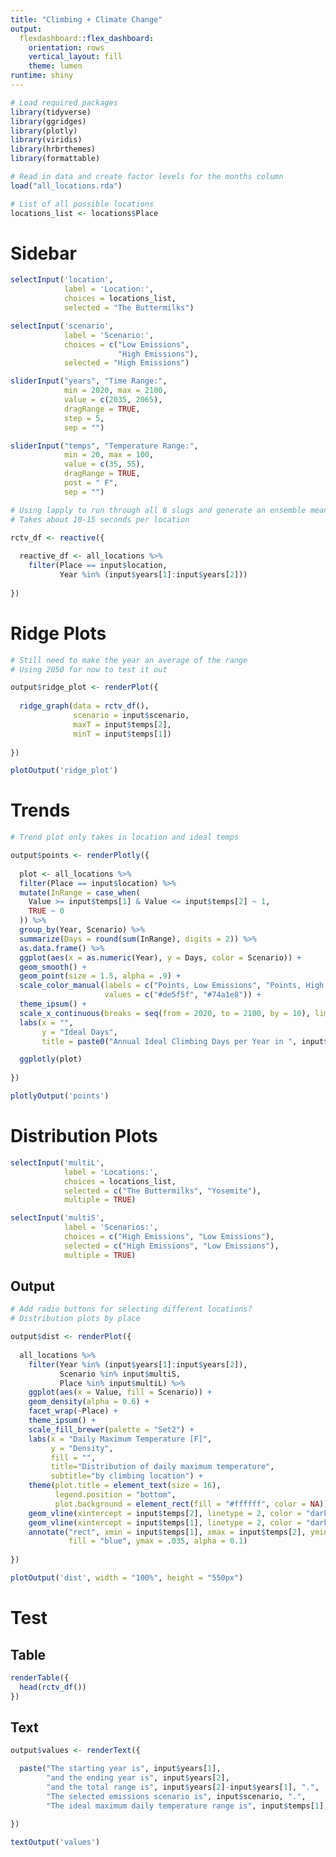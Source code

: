 ```yaml
---
title: "Climbing + Climate Change"
output: 
  flexdashboard::flex_dashboard:
    orientation: rows
    vertical_layout: fill
    theme: lumen
runtime: shiny
---
```


```r

# Load required packages
library(tidyverse)
library(ggridges)
library(plotly)
library(viridis)
library(hrbrthemes)
library(formattable)

# Read in data and create factor levels for the months column
load("all_locations.rda")

# List of all possible locations
locations_list <- locations$Place

```

# Sidebar {.sidebar}

```r

selectInput('location',
            label = 'Location:',
            choices = locations_list,
            selected = "The Buttermilks")

selectInput('scenario',
            label = 'Scenario:',
            choices = c("Low Emissions",
                        "High Emissions"),
            selected = "High Emissions")

sliderInput("years", "Time Range:",
            min = 2020, max = 2100,
            value = c(2035, 2065),
            dragRange = TRUE,
            step = 5,
            sep = "")

sliderInput("temps", "Temperature Range:",
            min = 20, max = 100,
            value = c(35, 55),
            dragRange = TRUE,
            post = " F",
            sep = "")

```

```r

# Using lapply to run through all 8 slugs and generate an ensemble mean for all priority models
# Takes about 10-15 seconds per location

rctv_df <- reactive({
  
  reactive_df <- all_locations %>%
    filter(Place == input$location,
           Year %in% (input$years[1]:input$years[2]))
  
})

```



# Ridge Plots

```r

# Still need to make the year an average of the range
# Using 2050 for now to test it out

output$ridge_plot <- renderPlot({
  
  ridge_graph(data = rctv_df(),
              scenario = input$scenario,
              maxT = input$temps[2],
              minT = input$temps[1])
  
})

plotOutput('ridge_plot')

```


# Trends 

```r

# Trend plot only takes in location and ideal temps

output$points <- renderPlotly({
  
  plot <- all_locations %>%
  filter(Place == input$location) %>%
  mutate(InRange = case_when(
    Value >= input$temps[1] & Value <= input$temps[2] ~ 1,
    TRUE ~ 0
  )) %>%
  group_by(Year, Scenario) %>%
  summarize(Days = round(sum(InRange), digits = 2)) %>%
  as.data.frame() %>%
  ggplot(aes(x = as.numeric(Year), y = Days, color = Scenario)) +
  geom_smooth() +
  geom_point(size = 1.5, alpha = .9) +
  scale_color_manual(labels = c("Points, Low Emissions", "Points, High Emissions"),
                     values = c("#de5f5f", "#74a1e8")) +
  theme_ipsum() +
  scale_x_continuous(breaks = seq(from = 2020, to = 2100, by = 10), limits = c(2020, 2100)) +
  labs(x = "",
       y = "Ideal Days",
       title = paste0("Annual Ideal Climbing Days per Year in ", input$location))

  ggplotly(plot)
  
})

plotlyOutput('points')

```


# Distribution Plots

```r

selectInput('multiL',
            label = 'Locations:',
            choices = locations_list,
            selected = c("The Buttermilks", "Yosemite"),
            multiple = TRUE)

selectInput('multiS',
            label = 'Scenarios:',
            choices = c("High Emissions", "Low Emissions"),
            selected = c("High Emissions", "Low Emissions"),
            multiple = TRUE)

```

## Output

```r

# Add radio buttons for selecting different locations?
# Distribution plots by place

output$dist <- renderPlot({
  
  all_locations %>%
    filter(Year %in% (input$years[1]:input$years[2]),
           Scenario %in% input$multiS,
           Place %in% input$multiL) %>%
    ggplot(aes(x = Value, fill = Scenario)) + 
    geom_density(alpha = 0.6) +
    facet_wrap(~Place) +
    theme_ipsum() +
    scale_fill_brewer(palette = "Set2") +
    labs(x = "Daily Maximum Temperature [F]",
         y = "Density",
         fill = "",
         title="Distribution of daily maximum temperature",
         subtitle="by climbing location") +
    theme(plot.title = element_text(size = 16),
          legend.position = "bottom",
          plot.background = element_rect(fill = "#ffffff", color = NA)) +
    geom_vline(xintercept = input$temps[2], linetype = 2, color = "darkblue") +
    geom_vline(xintercept = input$temps[1], linetype = 2, color = "darkblue") +
    annotate("rect", xmin = input$temps[1], xmax = input$temps[2], ymin = 0, 
             fill = "blue", ymax = .035, alpha = 0.1) 
  
})

plotOutput('dist', width = "100%", height = "550px")

```


# Test 

## Table 

```r

renderTable({
  head(rctv_df())
})

```

## Text

```r

output$values <- renderText({

  paste("The starting year is", input$years[1],
        "and the ending year is", input$years[2],
        "and the total range is", input$years[2]-input$years[1], ".",
        "The selected emissions scenario is", input$scenario, ".",
        "The ideal maximum daily temperature range is", input$temps[1], "to", input$temps[2], ".")

})

textOutput('values')

```
